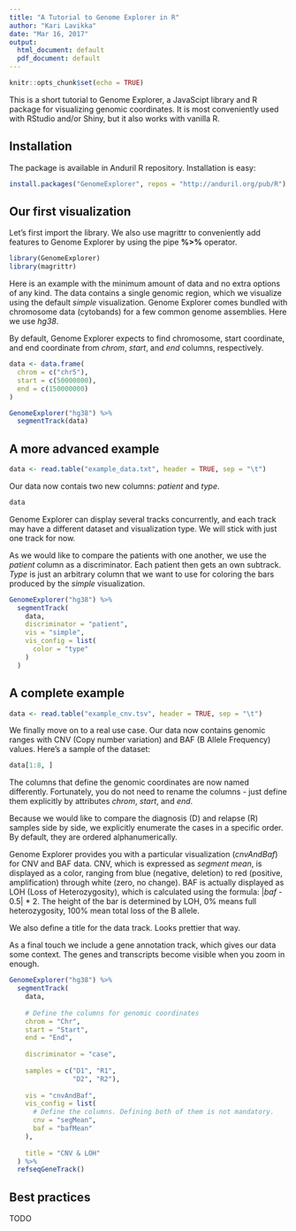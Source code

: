 ```yaml
---
title: "A Tutorial to Genome Explorer in R"
author: "Kari Lavikka"
date: "Mar 16, 2017"
output:
  html_document: default
  pdf_document: default
---
```


```r
knitr::opts_chunk$set(echo = TRUE)
```

This is a short tutorial to Genome Explorer, a JavaScipt library and R package for visualizing genomic coordinates. It is most conveniently used with RStudio and/or Shiny, but it also works with vanilla R.

## Installation

The package is available in Anduril R repository. Installation is easy:

```r
install.packages("GenomeExplorer", repos = "http://anduril.org/pub/R")
```

## Our first visualization

Let's first import the library. We also use magrittr to conveniently add features to Genome Explorer by using the pipe **%>%** operator.

```r
library(GenomeExplorer)
library(magrittr)
```

Here is an example with the minimum amount of data and no extra options of any kind. The data contains a single genomic region, which we visualize using the default *simple* visualization. Genome Explorer comes bundled with chromosome data (cytobands) for a few common genome assemblies. Here we use *hg38*.

By default, Genome Explorer expects to find chromosome, start coordinate, and end coordinate from _chrom_, _start_, and _end_ columns, respectively.

```r
data <- data.frame(
  chrom = c("chr5"),
  start = c(50000000),
  end = c(150000000)
)

GenomeExplorer("hg38") %>%
  segmentTrack(data)
```

## A more advanced example

```r
data <- read.table("example_data.txt", header = TRUE, sep = "\t")
```

Our data now contais two new columns: _patient_ and _type_.

```r
data
```

Genome Explorer can display several tracks concurrently, and each track may have a different dataset and visualization type. We will stick with just one track for now.

As we would like to compare the patients with one another, we use the _patient_ column as a discriminator. Each patient then gets an own subtrack. _Type_ is just an arbitrary column that we want to use for coloring the bars produced by the _simple_ visualization.

```r
GenomeExplorer("hg38") %>%
  segmentTrack(
    data,
    discriminator = "patient",
    vis = "simple",
    vis_config = list(
      color = "type"
    )
  )
```

## A complete example

```r
data <- read.table("example_cnv.tsv", header = TRUE, sep = "\t")
```

We finally move on to a real use case. Our data now contains genomic ranges with CNV (Copy number variation) and BAF (B Allele Frequency) values. Here's a sample of the dataset:

```r
data[1:8, ]
```

The columns that define the genomic coordinates are now named differently. Fortunately, you do not need to rename the columns - just define them explicitly by attributes _chrom_, _start_, and _end_.

Because we would like to compare the diagnosis (D) and relapse (R) samples side by side, we explicitly enumerate the cases in a specific order. By default, they are ordered alphanumerically.

Genome Explorer provides you with a particular visualization (_cnvAndBaf_) for CNV and BAF data. CNV, which is expressed as *segment mean*, is displayed as a color, ranging from blue (negative, deletion) to red (positive, amplification) through white (zero, no change). BAF is actually displayed as LOH (Loss of Heterozygosity), which is calculated using the formula: |*baf* - 0.5| * 2. The height of the bar is determined by LOH, 0% means full heterozygosity, 100% mean total loss of the B allele.

We also define a title for the data track. Looks prettier that way.

As a final touch we include a gene annotation track, which gives our data some context. The genes and transcripts become visible when you zoom in enough.

```r
GenomeExplorer("hg38") %>%
  segmentTrack(
    data,
    
    # Define the columns for genomic coordinates
    chrom = "Chr",
    start = "Start",
    end = "End",
    
    discriminator = "case",
    
    samples = c("D1", "R1",
                "D2", "R2"),
    
    vis = "cnvAndBaf",
    vis_config = list(
      # Define the columns. Defining both of them is not mandatory.
      cnv = "segMean",
      baf = "bafMean"
    ),
    
    title = "CNV & LOH"
  ) %>%
  refseqGeneTrack()
```

## Best practices

TODO
